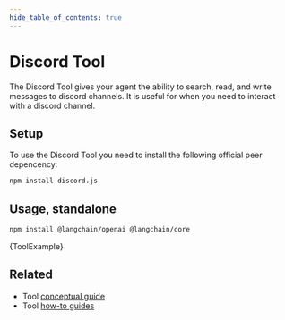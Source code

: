 ```yaml
---
hide_table_of_contents: true
---
```



# Discord Tool

The Discord Tool gives your agent the ability to search, read, and write messages to discord channels.
It is useful for when you need to interact with a discord channel.

## Setup

To use the Discord Tool you need to install the following official peer depencency:

```bash npm2yarn
npm install discord.js
```

## Usage, standalone



<IntegrationInstallTooltip></IntegrationInstallTooltip>

```bash npm2yarn
npm install @langchain/openai @langchain/core
```

<CodeBlock language="typescript">{ToolExample}</CodeBlock>

## Related

- Tool [conceptual guide](/docs/concepts/tools)
- Tool [how-to guides](/docs/how_to/#tools)
